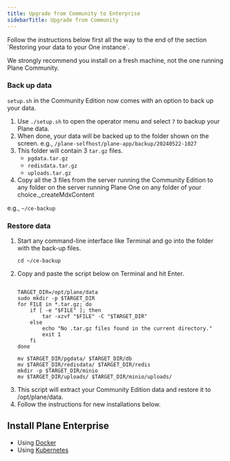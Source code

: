 ```yaml
---
title: Upgrade from Community to Enterprise
sidebarTitle: Upgrade from Community
---
```


<Warning> 
 Follow the instructions below first all the way to the end of the section `Restoring your data to your One instance`.

We strongly recommend you install on a fresh machine, not the one running Plane Community.
</Warning>

### Back up data
`setup.sh` in the Community Edition now comes with an option to back up your data.

1. Use  `./setup.sh` to open the operator menu and select `7` to backup your Plane data.
2. When done, your data will be backed up to the folder shown on the screen.
e.g., `/plane-selfhost/plane-app/backup/20240522-1027`
3. This folder will contain 3 `tar.gz` files.
    - `pgdata.tar.gz`
    - `redisdata.tar.gz`
    - `uploads.tar.gz`
4. Copy all the 3 files from the server running the Community Edition to any folder on the server running Plane One on any folder of your choice._createMdxContent

e.g., `~/ce-backup`

### Restore data
1. Start any command-line interface like Terminal and go into the folder with the back-up files.
    ```
    cd ~/ce-backup
    ```
2. Copy and paste the script below on Terminal and hit Enter.
    ```
    
    TARGET_DIR=/opt/plane/data
    sudo mkdir -p $TARGET_DIR
    for FILE in *.tar.gz; do
        if [ -e "$FILE" ]; then
            tar -xzvf "$FILE" -C "$TARGET_DIR"
        else
            echo "No .tar.gz files found in the current directory."
            exit 1
        fi
    done

    mv $TARGET_DIR/pgdata/ $TARGET_DIR/db
    mv $TARGET_DIR/redisdata/ $TARGET_DIR/redis
    mkdir -p $TARGET_DIR/minio
    mv $TARGET_DIR/uploads/ $TARGET_DIR/minio/uploads/
    ```
3. This script will extract your Community Edition data and restore it to /opt/plane/data.
4. Follow the instructions for new installations below.

## Install Plane Enterprise
- Using [Docker](http://localhost:3000/self-hosting/methods/docker-compose#enterprise-edition)
- Using [Kubernetes](http://localhost:3000/self-hosting/methods/kubernetes#enterprise-edition)
